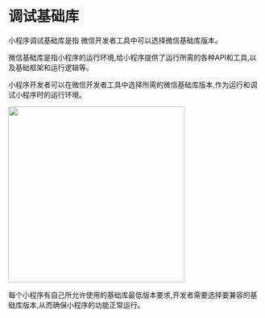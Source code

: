 # 调试基础库

小程序调试基础库是指 微信开发者工具中可以选择微信基础库版本。

微信基础库是指小程序的运行环境,给小程序提供了运行所需的各种API和工具,以及基础框架和运行逻辑等。

小程序开发者可以在微信开发者工具中选择所需的微信基础库版本,作为运行和调试小程序时的运行环境。

<img src="/images/miniapp/miniapp-003.png" width="350px" />

每个小程序有自己所允许使用的基础库最低版本要求,开发者需要选择要兼容的基础库版本,从而确保小程序的功能正常运行。
